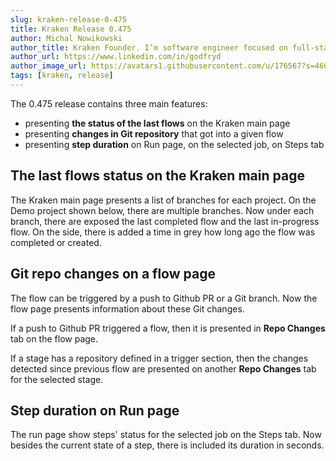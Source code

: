 ```yaml
---
slug: kraken-release-0-475
title: Kraken Release 0.475
author: Michal Nowikowski
author_title: Kraken Founder. I’m software engineer focused on full-stack programming and improving software processes.
author_url: https://www.linkedin.com/in/godfryd
author_image_url: https://avatars1.githubusercontent.com/u/176567?s=460&u=4ade22771af9569be24b20278d24ef60da6eb0bb&v=4
tags: [kraken, release]
---
```




The 0.475 release contains three main features:

- presenting **the status of the last flows** on the Kraken main page
- presenting **changes in Git repository** that got into a given flow
- presenting **step duration** on Run page, on the selected job, on Steps tab

<!--truncate-->

## The last flows status on the Kraken main page

The Kraken main page presents a list of branches for each
project.  On the Demo project shown below, there are multiple
branches. Now under each branch, there are exposed the last completed
flow and the last in-progress flow. On the side, there is added a time
in grey how long ago the flow was completed or created.

<Screen img="screen-main-last-flows.png" />


## Git repo changes on a flow page

The flow can be triggered by a push to Github PR or a Git branch. Now
the flow page presents information about these Git changes.

If a push to Github PR triggered a flow, then it is presented
in **Repo Changes** tab on the flow page.

<Screen img="screen-flow-repo-trigger.png" />

If a stage has a repository defined in a trigger section, then the changes
detected since previous flow are presented on another **Repo Changes**
tab for the selected stage.

<Screen img="screen-flow-run-repo-changes.png" />


## Step duration on Run page

The run page show steps' status for the selected job on the Steps
tab. Now besides the current state of a step, there is included its
duration in seconds.

<Screen img="screen-run-step-duration.png" />
